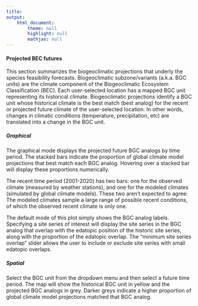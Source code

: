 ```yaml
---
title: 
output: 
    html_document:
        theme: null
        highlight: null
        mathjax: null
---
```


#### Projected BEC futures

This section summarizes the biogeoclimatic projections that underly the species feasibility forecasts. Biogeoclimatic subzone/variants (a.k.a. BGC units) are the climate component of the Biogeoclimatic Ecosystem Classification (BEC). Each user-selected location has a mapped BGC unit representing its historical climate. Biogeoclimatic projections identify a BGC unit whose historical climate is the best match (best analog) for the recent or projected future climate of the user-selected location. In other words, changes in climatic conditions (temperature, precipitation, etc) are translated into a change in the BGC unit.

##### Graphical

The graphical mode displays the projected future BGC analogs by time period. The stacked bars indicate the proportion of global climate model projections that best match each BGC analog. Hovering over a stacked bar will display these proportions numerically.

The recent time period (2001-2020) has two bars: one for the observed climate (measured by weather stations), and one for the modeled climates (simulated by global climate models). These two aren't expected to agree: The modeled climates sample a large range of possible recent conditions, of which the observed recent climate is only one.

The default mode of this plot simply shows the BGC analog labels. Specifying a site series of interest will display the site series in the BGC analog that overlap with the edatopic position of the historic site series, along with the proportion of the edatopic overlap. The "minimum site series overlap" slider allows the user to include or exclude site series with small edatopic overlaps.

##### Spatial

Select the BGC unit from the dropdown menu and then select a future time period. The map will show the historical BGC unit in yellow and the projected BGC analogs in grey. Darker greys indicate a higher proportion of global climate model projections matched that BGC analog.
